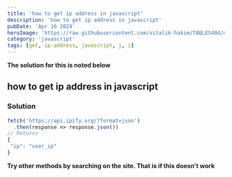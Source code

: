 ```yaml
---
title: 'how to get ip address in javascript'
description: 'how to get ip address in javascript'
pubDate: 'Apr 16 2024'
heroImage: 'https://raw.githubusercontent.com/vitalik-hakim/TABLES404/main/error_b/JavaScript.png'
category: 'javascript'
tags: [get, ip-address, javascript, j, i]
---
```


**The solution for this is noted below**

## how to get ip address in javascript

### Solution

```javascript
fetch('https://api.ipify.org/?format=json')
  .then(response => response.json())
// Returns
{
 "ip": "user_ip"
}
```

**Try other methods by searching on the site. That is if this doesn't work**

